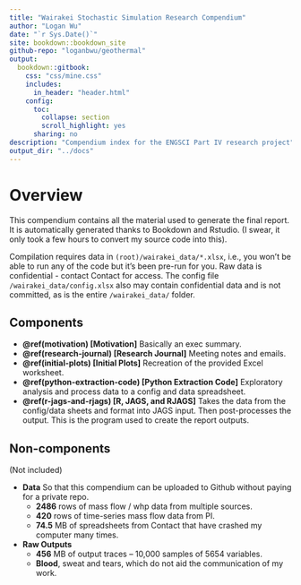 ```yaml
--- 
title: "Wairakei Stochastic Simulation Research Compendium"
author: "Logan Wu"
date: "`r Sys.Date()`"
site: bookdown::bookdown_site
github-repo: "loganbwu/geothermal"
output:
  bookdown::gitbook:
    css: "css/mine.css"
    includes:
      in_header: "header.html"
    config:
      toc:
        collapse: section
        scroll_highlight: yes
      sharing: no
description: "Compendium index for the ENGSCI Part IV research project"
output_dir: "../docs"
---
```


# Overview {-}

This compendium contains all the material used to generate the final report. It is automatically generated thanks to Bookdown and Rstudio. (I swear, it only took a few hours to convert my source code into this).

Compilation requires data in `(root)/wairakei_data/*.xlsx`, i.e., you won't be able to run any of the code but it's been pre-run for you. Raw data is confidential - contact Contact for access. The config file `/wairakei_data/config.xlsx` also may contain confidential data and is not committed, as is the entire `/wairakei_data/` folder.

## Components {-}

- **\@ref(motivation) [Motivation]** Basically an exec summary.
- **\@ref(research-journal) [Research Journal]** Meeting notes and emails.
- **\@ref(initial-plots) [Initial Plots]** Recreation of the provided Excel worksheet.
- **\@ref(python-extraction-code) [Python Extraction Code]** Exploratory analysis and process data to a config and data spreadsheet.
- **\@ref(r-jags-and-rjags) [R, JAGS, and RJAGS]** Takes the data from the config/data sheets and format into JAGS input. Then post-processes the output. This is the program used to create the report outputs.

## Non-components {-}

(Not included)

- **Data** So that this compendium can be uploaded to Github without paying for a private repo.
    + **2486** rows of mass flow / whp data from multiple sources.
    + **420** rows of time-series mass flow data from PI.
    + **74.5** MB of spreadsheets from Contact that have crashed my computer many times.
- **Raw Outputs**
    + **456** MB of output traces -- 10,000 samples of 5654 variables.
    + **Blood**, sweat and tears, which do not aid the communication of my work.


